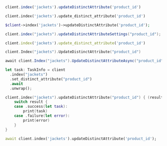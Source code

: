 <CodeGroup>

```javascript JS
client.index('jackets').updateDistinctAttribute('product_id')
```

```python Python
client.index('jackets').update_distinct_attribute('product_id')
```

```php PHP
$client->index('jackets')->updateDistinctAttribute('product_id');
```

```java Java
client.index("jackets").updateDistinctAttributeSettings("product_id");
```

```ruby Ruby
client.index('jackets').update_distinct_attribute('product_id')
```

```go Go
client.Index("jackets").UpdateDistinctAttribute("product_id")
```

```csharp C#
await client.Index("jackets").UpdateDistinctAttributeAsync("product_id");
```

```rust Rust
let task: TaskInfo = client
  .index("jackets")
  .set_distinct_attribute("product_id")
  .await
  .unwrap();
```

```swift Swift
client.index("jackets").updateDistinctAttribute("product_id") { (result) in
    switch result {
    case .success(let task):
        print(task)
    case .failure(let error):
        print(error)
    }
}
```

```dart Dart
await client.index('jackets').updateDistinctAttribute('product_id');
```
</CodeGroup>